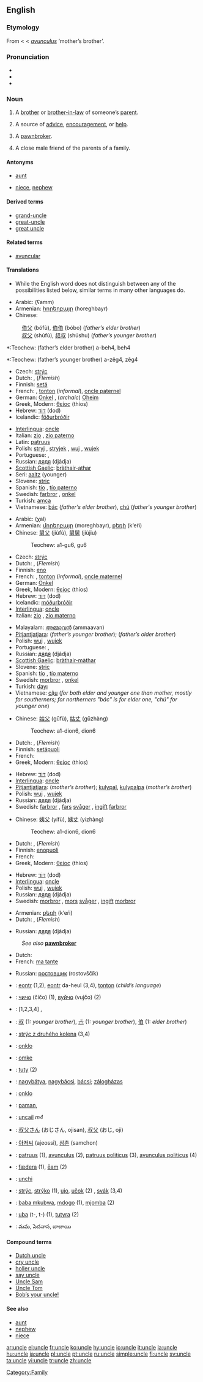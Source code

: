 ==English==

===Etymology===
From {{ME.}} < {{OF.}} < {{L.}} ''[[avunculus]]'' ‘mother’s brother’.

===Pronunciation===
* {{IPA|/ʌŋkəl/}}
*{{audio|en-us-uncle.ogg|Audio (US)}}
* {{rhymes|ʌŋkəl}}

===Noun===
{{en-noun}}

# A [[brother]] or [[brother-in-law]] of someone’s [[parent]].
# {{context|figuratively}} A source of [[advice]], [[encouragement]], or [[help]].
# {{context|UK|informal}} A [[pawnbroker]].
# {{context|Southern US|colloquial}} A close male friend of the parents of a family.

====Antonyms====
* {{italbrac|with regard to gender}} [[aunt]]
* {{italbrac|with regard to ancestry}} [[niece]], [[nephew]]

====Derived terms====
* [[grand-uncle]]
* [[great-uncle]]
* [[great uncle]]

====Related terms====
* [[avuncular]]

====Translations====
* While the English word does not distinguish between any of the possibilities listed below, similar terms in many other languages do.

{{trans-top|brother of someone’s father}}
*Arabic: {{ARchar|[[عم]]}} (ʕamm) {{m}}
*Armenian: [[հորեղբայր]] (horeghbayr)
*Chinese:
: [[伯父]] (bófù), [[伯伯]] (bóbo) (''father’s elder brother'')
: [[叔父]] (shúfù), [[叔叔]] (shúshu) (''father’s younger brother'')
*:Teochew: (father’s elder brother) a-beh4, beh4
*:Teochew: (father’s younger brother) a-zêg4, zêg4
*Czech: [[strýc]] {{m}}
*Dutch: {{t|nl|oom|m}}, (''Flemish'') {{t|nl|nonkel}} {{m}}
*Finnish: [[setä]]
*French: {{t|fr|oncle|m}}, [[tonton]] {{m}} (''informal''), [[oncle paternel]] {{m}}
*German: [[Onkel]] {{m}}, (''archaic'') [[Oheim]] {{m}}
*Greek, Modern: [[θείος]] (thíos) {{m}}
*Hebrew: [[דוד|דּוֹד]] (dod) {{m}}
*Icelandic: [[föðurbróðir]] {{m}}
{{trans-mid}}
*[[Interlingua]]: [[oncle#Interlingua|oncle]]
*Italian: [[zio]] {{m}}, [[zio paterno]] {{m}}
*Latin: [[patruus]] {{m}}
*Polish: [[stryj]] {{m}}, [[stryjek]] {{m}}, [[wuj]] {{m}}, [[wujek]] {{m}}
*Portuguese: {{t|pt|tio|lang=Portuguese}}, {{t|pt|tio paterno}}
*Russian: [[дядя]] (djádja) {{m}}
*[[Scottish Gaelic]]: [[bràthair-athar]] {{m}}
*Seri: [[aaitz]] (younger)
*Slovene: [[stric]] {{m}}
*Spanish: [[tío]] {{m}}, [[tío paterno]] {{m}}
*Swedish: [[farbror]] {{c}}, [[onkel]] {{c}}
*Turkish: [[amca]]
*Vietnamese: [[bác]] (''father's elder brother''), [[chú]] (''father's younger brother'')
{{trans-bottom}}

{{trans-top|brother of someone’s mother}}
*Arabic: {{ARchar|[[خال]]}} (χal) {{m}} 
*Armenian: [[մորեղբայր]] (moreghbayr), [[քեռի]] (k‘eŕi)
*Chinese: [[舅父]] (jiùfù), [[舅舅]] (jiùjiu)
*:Teochew: a1-gu6, gu6
*Czech: [[strýc]] {{m}}
*Dutch: {{t|nl|oom|m}}, (''Flemish'') {{t|nl|nonkel}} {{m}}
*Finnish: [[eno]]
*French: {{t|fr|oncle|m}}, [[tonton]] {{m}} (''informal''), [[oncle maternel]] {{m}}
*German: [[Onkel]] {{m}}
*Greek, Modern: [[θείος]] (thíos) {{m}}
*Hebrew: [[דוד|דּוֹד]] (dod) {{m}}
*Icelandic: [[móðurbróðir]] {{m}}
*[[Interlingua]]: [[oncle#Interlingua|oncle]]
*Italian: [[zio]] {{m}}, [[zio materno]] {{m}}
{{trans-mid}}
*Malayalam: [[അമ്മാവന്‍]] (ammaavan)
*[[Pitjantjatjara]]: {{Unicode|[[mama maḻatja]]}} (''father’s younger brother''); {{Unicode|[[mama puḻka]]}} (''father’s older brother'')
*Polish: [[wuj]] {{m}}, [[wujek]] {{m}}
*Portuguese: {{t|pt|tio|lang=Portuguese}}, {{t|pt|tio materno}}
*Russian: [[дядя]] (djádja) {{m}}
*[[Scottish Gaelic]]: [[bràthair-màthar]] {{m}}
*Slovene: [[stric]] {{m}}
*Spanish: [[tío]] {{m}}, [[tío materno]] {{m}}
*Swedish: [[morbror]] {{c}}, [[onkel]] {{c}}
*Turkish: [[dayı]]
*Vietnamese: [[cậu]] (''for both elder and younger one than mother, mostly for southerners; for northerners "bác" is for elder one, "chú" for younger one'')
{{trans-bottom}}

{{trans-top|someone’s father’s brother-in-law; husband of someone’s paternal aunt}}
*Chinese: [[姑父]] (gūfù), [[姑丈]] (gūzhàng)
*:Teochew: a1-dion6, dion6
*Dutch: {{t|nl|oom|m}}, (''Flemish'') {{t|nl|nonkel}} {{m}}
*Finnish: [[setäpuoli]]
*French: {{t|fr|oncle|m}}
*Greek, Modern: [[θείος]] (thíos) {{m}}
{{trans-mid}}
*Hebrew: [[דוד|דּוֹד]] (dod) {{m}}
*[[Interlingua]]: [[oncle#Interlingua|oncle]]
*[[Pitjantjatjara]]: {{Unicode|[[kamuṟu]]}} (''mother’s brother''); [[kulypal]], [[kulypalpa]] (''mother’s brother'')
*Polish: [[wuj]] {{m}}, [[wujek]] {{m}}
*Russian: [[дядя]] (djádja) {{m}}
*Swedish: [[farbror]] {{c}}, [[far]]s [[svåger]] {{c}}, [[ingift]] [[farbror]] {{c}}
{{trans-bottom}}

{{trans-top|someone’s mother’s brother-in-law; husband of someone’s maternal aunt}}
*Chinese: [[姨父]] (yífù), [[姨丈]] (yízhàng)
*:Teochew: a1-dion6, dion6
*Dutch: {{t|nl|oom|m}}, (''Flemish'') {{t|nl|nonkel}} {{m}}
*Finnish: [[enopuoli]]
*French: {{t|fr|oncle|m}}
*Greek, Modern: [[θείος]] (thíos) {{m}}
{{trans-mid}}
*Hebrew: [[דוד|דּוֹד]] (dod) {{m}}
*[[Interlingua]]: [[oncle#Interlingua|oncle]]
*Polish: [[wuj]] {{m}}, [[wujek]] {{m}}
*Russian: [[дядя]] (djádja) {{m}}
*Swedish: [[morbror]] {{c}}, [[mor]]s [[svåger]] {{c}}, [[ingift]] [[morbror]] {{c}}
{{trans-bottom}}

{{trans-top|source of advice, encouragement, or help}}
*Armenian: [[քեռի]] (k‘eŕi)
*Dutch: {{t|nl|oom|m}}, (''Flemish'') {{t|nl|nonkel}} {{m}}
{{trans-mid}}
*Russian: [[дядя]] (djádja) {{m}}
{{trans-bottom}}

<!--Add INFORMAL terms to this table, where these exist-->
{{trans-top|UK informal: pawnbroker}}
: ''See also'' '''[[pawnbroker]]'''
*Dutch: {{t|nl|pandjesbaas|m}}
*French: [[ma tante]]
{{trans-mid}}
*Russian: [[ростовщик]] (rostovščík) {{m}}
{{trans-bottom}}

{{checktrans}}
{{trans-top|Translations to be checked}}
*{{ttbc|Breton}}: [[eontr]] {{m}} (1,2), [[eontr]] da-heul (3,4), [[tonton#Breton|tonton]] {{m}} (''child’s language'')
*{{ttbc|Bulgarian}}: [[чичо]] (čičo) {{m}} (1), [[вуйчо]] (vujčo) {{m}} (2)
*{{ttbc|Catalan}}: [1,2,3,4] {{t-|ca|tiu|lang=Catalan}} {{m}}, {{t|ca|oncle|m}}
*{{ttbc|CJKV Characters}}: [[叔]] (1: ''younger brother''), [[尗]] (1: ''younger brother''), [[伯]] (1: ''elder brother'')
*{{ttbc|Czech}}: [[strýc z druhého kolena]] (3,4) {{m}}
*{{ttbc|Esperanto}}: [[onklo#Esparanto|onklo]]
*{{ttbc|Frisian}}: [[omke]] {{m}}
*{{ttbc|Guaraní}}: [[tuty]] (2)
*{{ttbc|Hungarian}}: [[nagybátya]], [[nagybácsi]], [[bácsi]]; [[zálogházas]]
*{{ttbc|Ido}}: [[onklo#Ido|onklo]]
{{trans-mid}}
*{{ttbc|Indonesian}}: [[paman]], {{t|id|oom}}
*{{ttbc|Irish}}: [[uncail]] ''m4''
*{{ttbc|Japanese}}: [[叔父さん]] (おじさん, ojisan), [[叔父]] (おじ, oji)
*{{ttbc|Korean}}: [[아저씨]] (ajeossi), [[삼촌]] (samchon)
*{{ttbc|Latin}}: [[patruus]] (1), [[avunculus]] (2), [[patruus politicus]] (3), [[avunculus politicus]] (4)
*{{ttbc|Old English}}: [[fædera]] (1), [[eam|ēam]] (2)
*{{ttbc|Romanian}}: [[unchi]] {{m}}
*{{ttbc|Slovak}}: [[strýc]], [[strýko]] (1), [[ujo]], [[učok]] (2) {{m}}, [[svák]] (3,4) {{m}}
*{{ttbc|Swahili}}: [[baba mkubwa]], [[mdogo]] (1), [[mjomba]] (2)
*{{ttbc|Tupinambá}}: [[uba]] (t-, t-) (1), [[tutyra]] (2)
*{{ttbc|Telugu}}: మమ, పెదనాన, బాబాయి
{{trans-bottom}}

====Compound terms====
* [[Dutch uncle]]
* [[cry uncle]]
* [[holler uncle]]
* [[say uncle]]
* [[Uncle Sam]]
* [[Uncle Tom]] 
* [[Bob’s your uncle!]]

====See also====
* [[aunt]]
* [[nephew]]
* [[niece]]

[[Category:Family]]

[[ar:uncle]]
[[el:uncle]]
[[fr:uncle]]
[[ko:uncle]]
[[hy:uncle]]
[[io:uncle]]
[[it:uncle]]
[[la:uncle]]
[[hu:uncle]]
[[ja:uncle]]
[[pl:uncle]]
[[pt:uncle]]
[[ru:uncle]]
[[simple:uncle]]
[[fi:uncle]]
[[sv:uncle]]
[[ta:uncle]]
[[vi:uncle]]
[[tr:uncle]]
[[zh:uncle]]